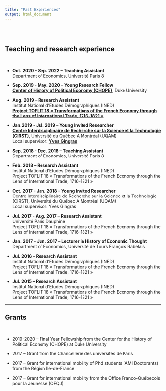 ```yaml
---
title: "Past Experiences"
output: html_document
---
```


<br> 
<br>

## Teaching and research experience

<br>

- **Oct. 2020 - Sep. 2022 -- Teaching Assistant** \
Department of Economics, Université Paris 8 

- **Sep. 2019 - May. 2020 -- Young Research Fellow** \
[**Center of History of Political Economy (CHOPE)**](https://hope.econ.duke.edu/node/1753), Duke University  
 
- **Aug. 2019 -- Research Assistant** \
Institut National d'Etudes Démographiques (INED)\
[**Project TOFLIT 18 « Transformations of the French Economy through the Lens of International Trade, 1716-1821 »**](https://toflit18.hypotheses.org/603)

- **Jan.2019 - Jul. 2019 -- Young Invited Researcher** \
[**Centre Interdisciplinaire de Recherche sur la Science et la Technologie (CIRST)**](https://cirst2.openum.ca/publications/notes-de-recherche/?person=6164), Université du Québec A Montréal (UQAM)\
Local supervisor: [**Yves Gingras**](https://cirst.uqam.ca/chercheurs-chercheuses/gingras-yves/)

- **Sep. 2018 - Dec. 2018 -- Teaching Assistant** \
Department of Economics, Université Paris 8

- **Feb. 2018 -- Research Assistant** \
Institut National d'Etudes Démographiques (INED)\
Project TOFLIT 18 « Transformations of the French Economy through the Lens of International Trade, 1716-1821 »
    
- **Oct. 2017 - Jan. 2018 -- Young Invited Researcher** \
Centre Interdisciplinaire de Recherche sur la Science et la Technologie (CIRST), Université du Québec A Montréal (UQAM)\
Local supervisor: Yves Gingras

- **Jul. 2017 - Aug. 2017 -- Research Assistant** \
Université Paris Dauphine\
Project TOFLIT 18 « Transformations of the French Economy through the Lens of International Trade, 1716-1821 »

- **Jan. 2017 - Jun. 2017 -- Lecturer in History of Economic Thought** \
Department of Economics, Université de Tours François Rabelais

- **Jul. 2016 -- Research Assistant** \
Institut National d’Etudes Démographiques (INED) \
Project TOFLIT 18 « Transformations of the French Economy through the Lens of International Trade, 1716-1821 »

- **Jul. 2015 -- Research Assistant** \
Institut National d’Etudes Démographiques (INED) \
Project TOFLIT 18 « Transformations of the French Economy through the Lens of International Trade, 1716-1821 »

***

## Grants 

<br>

- 2019-2020 -- Final Year Fellowship from the Center for the History of Political Economy (CHOPE) at Duke University

- 2017 -- Grant from the Chancellerie des universités de Paris

- 2017 -- Grant for international mobility of Phd students (AMI Doctorants) from the Région Île-de-France

- 2017 -- Grant for international mobility from the Office Franco-Québecois pour la Jeunesse (OFQJ)

